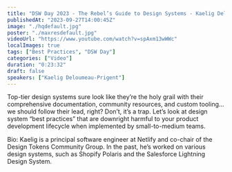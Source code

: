 ```yaml
---
title: "DSW Day 2023 - The Rebel’s Guide to Design Systems - Kaelig Deloumeau-Prigent"
publishedAt: "2023-09-27T14:00:45Z"
image: "./hqdefault.jpg"
poster: "./maxresdefault.jpg"
videoUrl: "https://www.youtube.com/watch?v=spAxm13wWWc"
localImages: true
tags: ["Best Practices", "DSW Day"]
categories: ["Video"]
duration: "0:23:32"
draft: false
speakers: ["Kaelig Deloumeau-Prigent"]
---
```


Top-tier design systems sure look like they’re the holy grail with their comprehensive documentation, community resources, and custom tooling… we should follow their lead, right? Don’t, it’s a trap. Let’s look at design system “best practices” that are downright harmful to your product development lifecycle when implemented by small-to-medium teams.

Bio:
Kaelig is a principal software engineer at Netlify and co-chair of the Design Tokens Community Group. In the past, he’s worked on various design systems, such as Shopify Polaris and the Salesforce Lightning Design System.
